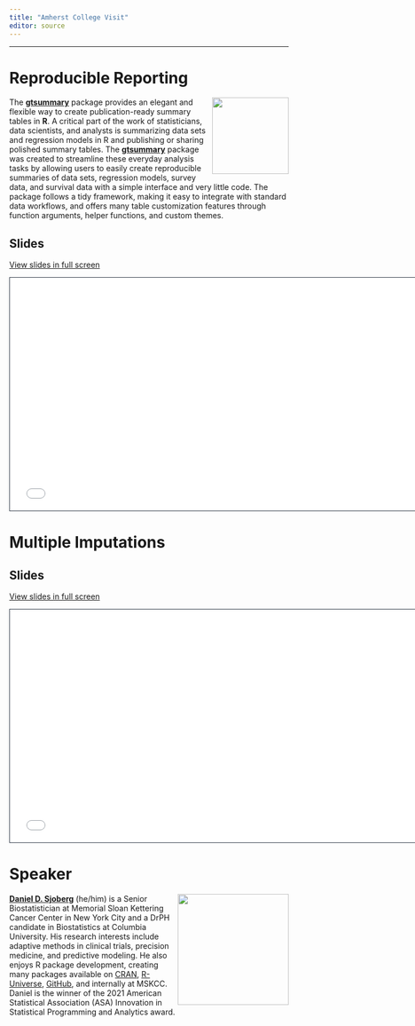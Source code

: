 ```yaml
---
title: "Amherst College Visit"
editor: source
---
```


<!-- https://github.com/rstudio-conf-2022/teach-ds -->

------------------------------------------------------------------------

# Reproducible Reporting
<a href="http://www.danieldsjoberg.com/gtsummary-amherst-college/"><img src="images/trans - gt.png" align="right" height="138" /></a>

The [**gtsummary**](https://www.danieldsjoberg.com/gtsummary/) package provides an elegant and flexible way to create publication-ready summary tables in **R**. 
A critical part of the work of statisticians, data scientists, and analysts is summarizing data sets and regression models in R and publishing or sharing polished summary tables.
The [**gtsummary**](https://www.danieldsjoberg.com/gtsummary/) package was created to streamline these everyday analysis tasks by allowing users to easily create reproducible summaries of data sets, regression models, survey data, and survival data with a simple interface and very little code.
The package follows a tidy framework, making it easy to integrate with standard data workflows, and offers many table customization features through function arguments, helper functions, and custom themes.

## Slides

[View slides in full screen](/reproducibility/index.html)

```{=html}
<iframe class="slide-deck" src="/reproducibility/" height="420" width="747" style="border: 1px solid #2e3846;"></iframe>
```

# Multiple Imputations

## Slides

[View slides in full screen](/mice/index.html)

```{=html}
<iframe class="slide-deck" src="/mice/" height="420" width="747" style="border: 1px solid #2e3846;"></iframe>
```

# Speaker

![](images/dan-circle.png){style="float:right;padding: 0 0 0 10px;" fig-alt="Headshot of Daniel D. Sjoberg" width="200"}

[**Daniel D. Sjoberg**](https://www.danieldsjoberg.com/) (he/him) is a Senior Biostatistician at Memorial Sloan Kettering Cancer Center in New York City and a DrPH candidate in Biostatistics at Columbia University. His research interests include adaptive methods in clinical trials, precision medicine, and predictive modeling. He also enjoys R package development, creating many packages available on [CRAN](https://cran.r-project.org/web/packages/), [R-Universe](https://ddsjoberg.r-universe.dev/ui#packages), [GitHub](https://github.com/ddsjoberg), and internally at MSKCC. Daniel is the winner of the 2021 American Statistical Association (ASA) Innovation in Statistical Programming and Analytics award.
